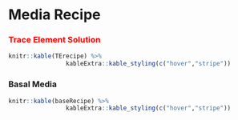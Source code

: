 # Media Recipe
<h3 style='color:red'>Trace Element Solution</h3>
```r
knitr::kable(TErecipe) %>%
                kableExtra::kable_styling(c("hover","stripe"))
```
### Basal Media
```r
knitr::kable(baseRecipe) %>%
                kableExtra::kable_styling(c("hover","stripe"))
```
